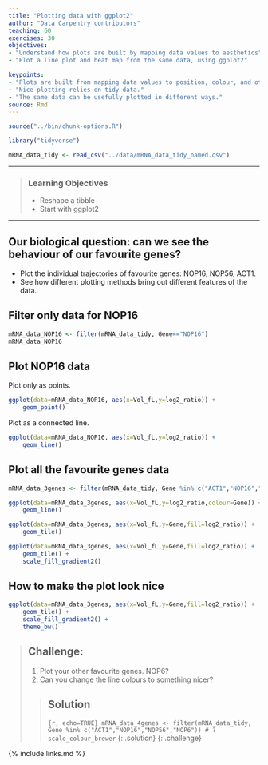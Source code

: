 ```yaml
---
title: "Plotting data with ggplot2"
author: "Data Carpentry contributors"
teaching: 60
exercises: 30
objectives:
- "Understand how plots are built by mapping data values to aesthetics"
- "Plot a line plot and heat map from the same data, using ggplot2"

keypoints:
- "Plots are built from mapping data values to position, colour, and other aesthetics."
- "Nice plotting relies on tidy data."
- "The same data can be usefully plotted in different ways."
source: Rmd
---
```


```r
source("../bin/chunk-options.R")

```

```r
library("tidyverse")

mRNA_data_tidy <- read_csv("../data/mRNA_data_tidy_named.csv")
```

------------

> ### Learning Objectives
>
> * Reshape a tibble
> * Start with ggplot2


------------

## Our biological question: can we see the behaviour of our favourite genes?

* Plot the individual trajectories of favourite genes: NOP16, NOP56, ACT1.
* See how different plotting methods bring out different features of the data.


## Filter only data for NOP16

```r
mRNA_data_NOP16 <- filter(mRNA_data_tidy, Gene=="NOP16")
mRNA_data_NOP16
```

## Plot NOP16 data

Plot only as points.

```r
ggplot(data=mRNA_data_NOP16, aes(x=Vol_fL,y=log2_ratio)) +
    geom_point()
```

Plot as a connected line.

```r
ggplot(data=mRNA_data_NOP16, aes(x=Vol_fL,y=log2_ratio)) +
    geom_line()
```


## Plot all the favourite genes data


```r
mRNA_data_3genes <- filter(mRNA_data_tidy, Gene %in% c("ACT1","NOP16","NOP56"))

ggplot(data=mRNA_data_3genes, aes(x=Vol_fL,y=log2_ratio,colour=Gene)) +
    geom_line()
```

```r
ggplot(data=mRNA_data_3genes, aes(x=Vol_fL,y=Gene,fill=log2_ratio)) +
    geom_tile()
```

```r
ggplot(data=mRNA_data_3genes, aes(x=Vol_fL,y=Gene,fill=log2_ratio)) +
    geom_tile() +
    scale_fill_gradient2()
```

## How to make the plot look nice

```r
ggplot(data=mRNA_data_3genes, aes(x=Vol_fL,y=Gene,fill=log2_ratio)) +
    geom_tile() +
    scale_fill_gradient2() + 
    theme_bw()
```
> ## Challenge: 
>
> 1. Plot your other favourite genes. NOP6?
> 2. Can you change the line colours to something nicer?
>
> > ## Solution
> >
> > ```{r, echo=TRUE}
> > mRNA_data_4genes <- filter(mRNA_data_tidy, Gene %in% c("ACT1","NOP16","NOP56","NOP6"))
> > # ?scale_colour_brewer
> > ```
> {: .solution}
{: .challenge}


{% include links.md %}
